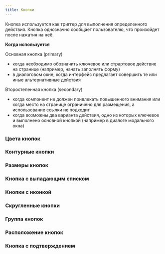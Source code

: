 ```yaml
---
title: Кнопки
---
```


Кнопка используется как триггер для выполнения определенного действия. Кнопка однозначно
сообщает пользователю, что произойдет после нажатия на неё.

**Когда используется**

Основная кнопка (primary)
- когда необходимо обозначить ключевое или страртовое действие на странице (например, начать заполнять форму)
- в диалоговом окне, когда интерфейс предлагает совершить те или иные альтернативные действия

Второстепенная кнопка (secondary)
- когда компонент не должен привлекать повышенного внимания или когда место на странице ограничено для размещения,
а использование ссылки не подходит
- когда возможны два варианта действия, одно из которых ключевое и выполнено основной кнопкой (например в диалоге
модального окна)

### Цвета кнопок
<Sandbox height={120} projectId="uxcomponents_buttons_button_colors" />

### Контурные кнопки
<Sandbox height={120} projectId="uxcomponents_buttons_outline_buttons"/>

### Размеры кнопок
<Sandbox height={140} projectId="uxcomponents_buttons_button_sizes"/>

### Кнопка с выпадающим списком
<Sandbox height={200} projectId="uxcomponents_buttons_dropdown_button"/>

### Кнопки с иконкой
<Sandbox height={100} projectId="uxcomponents_buttons_icon_buttons"/>

### Скругленные кнопки
<Sandbox height={120} projectId="uxcomponents_buttons_rounded_buttons"/>

### Группа кнопок
<Sandbox height={100} projectId="uxcomponents_buttons_button_groups"/>

### Расположение кнопок
<Sandbox height={310} projectId="uxcomponents_buttons_button_places"/>

### Кнопка с подтверждением
<Sandbox height={300} projectId="uxcomponents_buttons_confirm_button"/>
